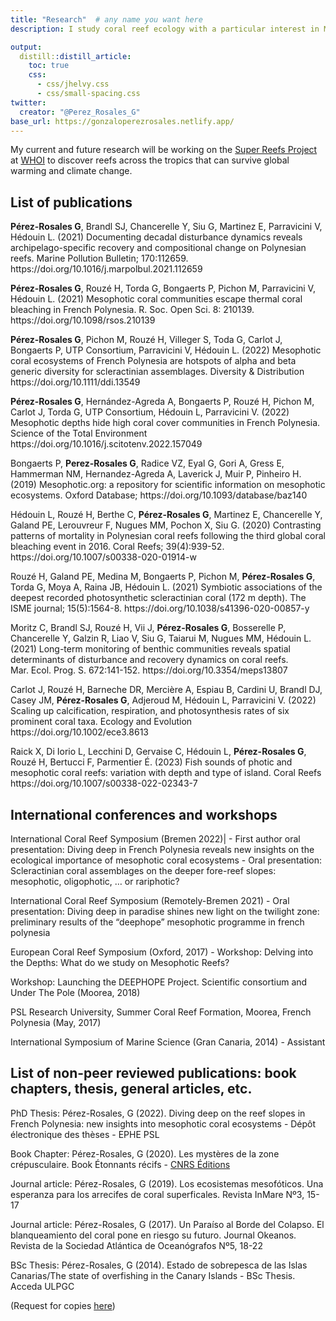 ```yaml
---
title: "Research"  # any name you want here
description: I study coral reef ecology with a particular interest in Mesophotic Coral Ecosystems. My ultimate goal is to use quantitative ecology analysis for conservation planning.

output:
  distill::distill_article:
    toc: true
    css:
      - css/jhelvy.css
      - css/small-spacing.css
twitter:
  creator: "@Perez_Rosales_G"
base_url: https://gonzaloperezrosales.netlify.app/
---
```

 
My current and future research will be working on the [Super Reefs Project](https://superreefs.whoi.edu/) at [WHOI](https://www.whoi.edu/) to discover reefs across the tropics that can survive global warming and climate change.
 
## List of publications 


**Pérez-Rosales G**, Brandl SJ, Chancerelle Y, Siu G, Martinez E, Parravicini V, Hédouin L. (2021) Documenting decadal disturbance dynamics reveals archipelago-specific recovery and compositional change on Polynesian reefs. Marine Pollution Bulletin; 170:112659. https://doi.org/10.1016/j.marpolbul.2021.112659

**Pérez-Rosales G**, Rouzé H, Torda G, Bongaerts P, Pichon M, Parravicini V, Hédouin L. (2021) Mesophotic coral communities escape thermal coral bleaching in French Polynesia. R. Soc. Open Sci. 8: 210139. https://doi.org/10.1098/rsos.210139

**Pérez-Rosales G**, Pichon M, Rouzé H, Villeger S, Toda G, Carlot J, Bongaerts P, UTP Consortium, Parravicini V, Hédouin L. (2022) Mesophotic coral ecosystems of French Polynesia are hotspots of alpha and beta generic diversity for scleractinian assemblages. Diversity & Distribution https://doi.org/10.1111/ddi.13549

**Pérez-Rosales G**, Hernández-Agreda A, Bongaerts P, Rouzé H, Pichon M, Carlot J, Torda G, UTP Consortium, Hédouin L, Parravicini V. (2022) Mesophotic depths hide high coral cover communities in French Polynesia. Science of the Total Environment https://doi.org/10.1016/j.scitotenv.2022.157049 

Bongaerts P, **Perez-Rosales G**, Radice VZ, Eyal G, Gori A, Gress E, Hammerman NM, Hernandez-Agreda A, Laverick J, Muir P, Pinheiro H. (2019) Mesophotic.org: a repository for scientific information on mesophotic ecosystems. Oxford Database; https://doi.org/10.1093/database/baz140

Hédouin L, Rouzé H, Berthe C, **Pérez-Rosales G**, Martinez E, Chancerelle Y, Galand PE, Lerouvreur F, Nugues MM, Pochon X, Siu G. (2020) Contrasting patterns of mortality in Polynesian coral reefs following the third global coral bleaching event in 2016. Coral Reefs; 39(4):939-52. https://doi.org/10.1007/s00338-020-01914-w

Rouzé H, Galand PE, Medina M, Bongaerts P, Pichon M, **Pérez-Rosales G**, Torda G, Moya A, Raina JB, Hédouin L. (2021) Symbiotic associations of the deepest recorded photosynthetic scleractinian coral (172 m depth). The ISME journal; 15(5):1564-8. https://doi.org/10.1038/s41396-020-00857-y

Moritz C, Brandl SJ, Rouzé H, Vii J, **Pérez-Rosales G**, Bosserelle P, Chancerelle Y, Galzin R, Liao V, Siu G, Taiarui M, Nugues MM, Hédouin L. (2021) Long-term monitoring of benthic communities reveals spatial determinants of disturbance and recovery dynamics on coral reefs. Mar. Ecol. Prog. S. 672:141-152. https://doi.org/10.3354/meps13807

Carlot J, Rouzé H, Barneche DR, Mercière A, Espiau B, Cardini U, Brandl DJ, Casey JM, **Pérez-Rosales G**, Adjeroud M, Hédouin L, Parravicini V. (2022) Scaling up calcification, respiration, and photosynthesis rates of six prominent coral taxa. Ecology and Evolution https://doi.org/10.1002/ece3.8613 

Raick X, Di Iorio L, Lecchini D, Gervaise C, Hédouin L, **Pérez-Rosales G**, Rouzé H, Bertucci F, Parmentier É. (2023) Fish sounds of photic and mesophotic coral reefs: variation with depth and type of island. Coral Reefs https://doi.org/10.1007/s00338-022-02343-7


## International conferences and workshops

International Coral Reef Symposium (Bremen 2022)|
  - First author oral presentation: Diving deep in French Polynesia reveals new insights on the ecological importance of mesophotic coral ecosystems
  - Oral presentation: Scleractinian coral assemblages on the deeper fore-reef slopes: mesophotic, oligophotic, … or rariphotic?

International Coral Reef Symposium (Remotely-Bremen 2021)
  - Oral presentation: Diving deep in paradise shines new light on the twilight zone: preliminary results of the “deephope” mesophotic programme in french polynesia

European Coral Reef Symposium (Oxford, 2017)
  - Workshop: Delving into the Depths: What do we study on Mesophotic Reefs? 

Workshop: Launching the DEEPHOPE Project. Scientific consortium and Under The Pole (Moorea, 2018)

PSL Research University, Summer Coral Reef Formation, Moorea, French Polynesia (May, 2017)

International Symposium of Marine Science (Gran Canaria, 2014)
  - Assistant
  

## List of non-peer reviewed publications: book chapters, thesis, general articles, etc.

PhD Thesis: Pérez-Rosales, G (2022). Diving deep on the reef slopes in French Polynesia: new insights into mesophotic coral ecosystems - Dépôt électronique des thèses - EPHE PSL

Book Chapter: Pérez-Rosales, G (2020). Les mystères de la zone crépusculaire. Book Étonnants récifs - [CNRS Éditions](https://www.cnrseditions.fr/catalogue/ecologie-environnement-sciences-de-la-terre/etonnants-recifs/)

Journal article: Pérez-Rosales, G (2019). Los ecosistemas mesofóticos. Una esperanza para los arrecifes de coral superficales. Revista InMare Nº3, 15-17

Journal article: Pérez-Rosales, G (2017). Un Paraíso al Borde del Colapso. El blanqueamiento del coral pone en riesgo su futuro. Journal Okeanos. Revista de la Sociedad Atlántica de Oceanógrafos Nº5, 18-22

BSc Thesis: Pérez-Rosales, G (2014). Estado de sobrepesca de las Islas Canarias/The state of overfishing in the Canary Islands - BSc Thesis. Acceda ULPGC

(Request for copies [here](gonzalo.prb@gmail.com))



